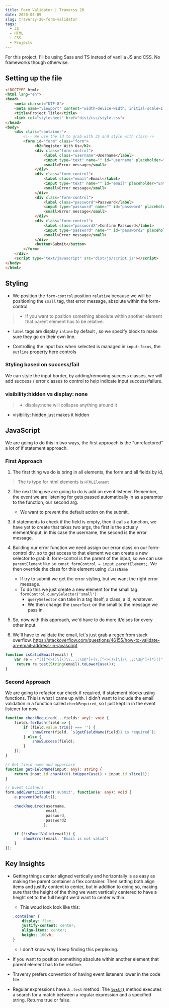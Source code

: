 ```yaml
---
title: Form Validator | Traversy 20
date: 2020-04-09
slug: traversy-20-form-validator
tags:
  - JS
  - HTML
  - CSS 
  - Projects
---
```


For this project, I'll be using Sass and TS instead of vanilla JS and CSS. No frameworks though otherwise.


## Setting up the file
```html 
<!DOCTYPE html>
<html lang="en">
<head>
    <meta charset="UTF-8">
    <meta name="viewport" content="width=device-width, initial-scale=1.0">
    <title>Project Title</title>
    <link rel="stylesheet" href="dist/css/style.css">
</head>
<body>
    <div class="container">
        <!-- We use the id to grab with JS and style with class-->
        <form id="form" class="form">
             <h2>Register With Us</h2>
             <div class="form-control">
                 <label class="username">Username</label>
                 <input type="text" name="" id="username" placeholder="Enter username">
                 <small>Error message</small>
             </div>
             <div class="form-control">
                 <label class="email">Email</label>
                 <input type="text" name="" id="email" placeholder="Enter email">
                 <small>Error message</small>
             </div>
             <div class="form-control">
                 <label class="password">Password</label>
                 <input type="password" name="" id="password" placeholder="Enter password">
                 <small>Error message</small>
             </div>
             <div class="form-control">
                 <label class="password2">Confirm Password</label>
                 <input type="password" name="" id="password2" placeholder="Re-enter password">
                 <small>Error message</small>
             </div>
             <button>Submit</button>
        </form>
    </div>
    <script type="text/javascript" src="dist/js/script.js"></script>
</body>
</html>
```

## Styling 

- We position the `form-control` position `relative` because we will be positioning the `small` tag, that error message, absolute within the form-control.
> - If you want to position something absolute within another element that parent element has to be relative. 

- `label` tags are display `inline` by default , so we specify block to make sure they go on their own line.

- Controlling the input box when selected is managed in `input:focus`, the `outline` property here controls 

### Styling based on success/fail
We can style the input border, by adding/removing success classes, we will add success / error classes to control to help indicate input success/failure.

### visibility:hidden vs display: none
>- display:none will collapse anything around it 
- visibility: hidden just makes it hidden 


## JavaScript
We are going to do this in two ways, the first approach is the "unrefactored" a lot of if statement approach.


### First Approach
1. The first thing we do is bring in all elements, the form and all fields by id,
> The ts type for html elements is `HTMLElement` 

2. The next thing we are going to do is add an event listener. Remember, the event we are listening for gets passed automatically in as a paramter to the function, our second arg.
    - We want to prevent the default action on the submit, 

3. if statements to check if the field is empty, then it calls a function, we have yet to create that takes two args, the first is the actualy element/input, in this case the username, the second is the error message.

4. Building our error function we need assign our error class on our form-control div, so to get access to that element we can create a new selector to grab it. form-control is the parent of the input, so we can use `parentElement` like so `const formControl = input.parentElement;`. We then override the class for this element using `className`
    - If try to submit we get the error styling, but we want the right error message. 
    - To do this we just create a new element for the small tag. `formControl.querySelector('small')`
        - `querySelector` can take in a tag itself, a class, a id, whatever.
        - We then change the `innerText` on the small to the message we pass in.

5. So, now with this approach, we'd have to do more if/elses for every other input. 

6. We'll have to validate the email, let's just grab a regex from stack overflow.
https://stackoverflow.com/questions/46155/how-to-validate-an-email-address-in-javascript

```js
function isCalidEmail(email) {
    var re = /^(([^<>()\[\]\\.,;:\s@"]+(\.[^<>()\[\]\\.,;:\s@"]+)*)|(".+"))@((\[[0-9]{1,3}\.[0-9]{1,3}\.[0-9]{1,3}\.[0-9]{1,3}\])|(([a-zA-Z\-0-9]+\.)+[a-zA-Z]{2,}))$/;
     return re.test(String(email).toLowerCase());
}
```

### Second Approach
We are going to refactor our check if required, if statement blocks using functions. This is what I came up with. I didn't want to include the email validation in a function called `checkRequired`, so I just kept in in the event listener for now.

```ts
function checkRequired(...fields: any): void { 
    fields.forEach(field => {
        if (field.value.trim() === '') {
            showError(field, `${getFieldName(field)} is required`);
        } else {
            showSuccess(field);
        }
    });
}

// Get field name and uppercase
function getFieldName(input: any): string {
    return input.id.charAt(0).toUpperCase() + input.id.slice(1);
}

// Event Listners
form.addEventListener('submit', function(e: any): void {
    e.preventDefault();

    checkRequired(username,
                  email,
                  password,
                  password2
                 );

    if (!isEmailValid(email)) {
        showError(email, "Email is not valid")
    }     
}); 
```
## Key Insights
- Getting things center aligned vertically and horizontally is as easy as making the parent container a flex container. Then setting both align items and justify content to center, but in addition to doing so, making sure that the height of the thing we want vertically centered to have a height set to the full height we'd want to center within. 
    - This woud look look like this:
    ```css
    .container {
        display: flex;
        justify-content: center;
        align-items: center;
        height: 100vh;
    }
    ```
    - I don't know why I keep finding this perplexing. 
- If you want to position something absolute within another element that parent element has to be relative. 

- Traversy prefers convention of having event listeners lower in the code file.

- Regular expressions have a `.test` method: The [**`test()`**](https://developer.mozilla.org/en-US/docs/Web/JavaScript/Reference/Global_Objects/RegExp/test) method executes a search for a match between a regular expression and a specified string. Returns true or false.